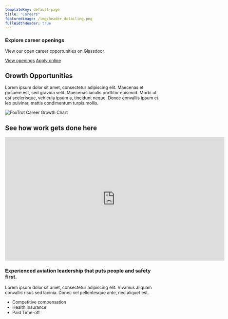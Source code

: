 ```yaml
---
templateKey: default-page
title: "Careers"
featuredimage: /img/header_detailing.png
fullWidthHeader: true
---
```


<div class="bg-orange-200 flex flex-row p-4 justify-between items-center">
  <div>
    <h3 class="mb-2">Explore career openings</h3>
    <p class="text-gray-600 my-2">View our open career opportunities on Glassdoor</p>
  </div>
  <div>
    <a class="btn m-2" href="https://www.glassdoor.com/Jobs/Foxtrot-Aviation-Services-Jobs-E2388196.htm?filter.countryId=1">View openings</a>
    <a class="btn btn-light" href="https://cdn.jotfor.ms/220144816610143">Apply online</a>
  </div>
</div>

<Spacer size="lg" />

## Growth Opportunities

Lorem ipsum dolor sit amet, consectetur adipiscing elit. Maecenas et posuere est, sed gravida velit. Maecenas iaculis porttitor euismod. Morbi ut est scelerisque, vehicula ipsum a, tincidunt neque. Donec convallis ipsum et leo pulvinar, mattis condimentum turpis mollis.

![FoxTrot Career Growth Chart](/img/growth-chart.png)

<Testimonials tag='home' />

<Spacer size="lg" />

<div class="text-center">

## See how work gets done here

</div>

<iframe class="m-auto" width="720" height="405" src="https://www.youtube.com/embed/tN72Eh4FIwc" title="YouTube video player" frameborder="0" allow="accelerometer; autoplay; clipboard-write; encrypted-media; gyroscope; picture-in-picture" allowfullscreen></iframe>

<Spacer size="lg" />

<div class="flex">
  <div class="w-3/5">
    <h3>Experienced aviation leadership that puts people and safety first.</h3>
    <p>Lorem ipsum dolor sit amet, consectetur adipiscing elit. Vivamus aliquam convallis risus sed lacinia. Donec vel pellentesque ante, nec aliquet est.</p>
  </div>
  <div class="w-2/5 pl-6 pt-2">
    <ul class="font-bold">
      <li class="font-bold">Competitive compensation</li>
      <li class="font-bold">Health insurance</li>
      <li class="font-bold">Paid Time-off</li>
    </ul>
  </div>
</div>

<Spacer />